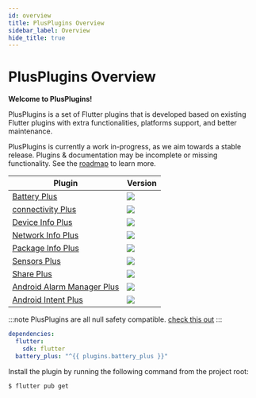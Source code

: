 ```yaml
---
id: overview
title: PlusPlugins Overview
sidebar_label: Overview
hide_title: true
---
```


<h1 style={{ textAlign: "center", marginBottom: "4rem" }}>
  PlusPlugins Overview
</h1>

**Welcome to PlusPlugins!**

PlusPlugins is a set of Flutter plugins that is developed based on existing Flutter plugins with extra functionalities, platforms support, and better maintenance.

PlusPlugins is currently a work in-progress, as we aim towards a stable release. Plugins & documentation may be incomplete
or missing functionality. See the [roadmap](https://github.com/fluttercommunity/plus_plugins/issues/12) to learn more.

| Plugin                                         | Version                                                                   |
| ---------------------------------------------- | ------------------------------------------------------------------------- |
| [Battery Plus](battery/overview)               | <img src="https://img.shields.io/pub/v/battery_plus.svg" />               |
| [connectivity Plus](battery/overview)          | <img src="https://img.shields.io/pub/v/connectivity_plus.svg" />          |
| [Device Info Plus](battery/overview)           | <img src="https://img.shields.io/pub/v/device_info_plus.svg" />           |
| [Network Info Plus](battery/overview)          | <img src="https://img.shields.io/pub/v/network_info_plus.svg" />          |
| [Package Info Plus](battery/overview)          | <img src="https://img.shields.io/pub/v/package_info_plus.svg" />          |
| [Sensors Plus](battery/overview)               | <img src="https://img.shields.io/pub/v/sensors_plus.svg" />               |
| [Share Plus](battery/overview)                 | <img src="https://img.shields.io/pub/v/share_plus.svg" />                 |
| [Android Alarm Manager Plus](battery/overview) | <img src="https://img.shields.io/pub/v/android_alarm_manager_plus.svg" /> |
| [Android Intent Plus](battery/overview)        | <img src="https://img.shields.io/pub/v/android_intent_plus.svg" />        |

:::note
PlusPlugins are all null safety compatible. [check this out](null_safety)
:::

```yaml {4} title="pubspec.yaml"
dependencies:
  flutter:
    sdk: flutter
  battery_plus: "^{{ plugins.battery_plus }}"
```

Install the plugin by running the following command from the project root:

```bash
$ flutter pub get
```
